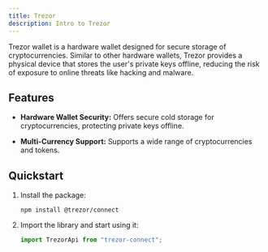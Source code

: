 ```yaml
---
title: Trezor
description: Intro to Trezor
---
```



Trezor wallet is a hardware wallet designed for secure storage of cryptocurrencies. Similar to other hardware wallets, Trezor provides a physical device that stores the user's private keys offline, reducing the risk of exposure to online threats like hacking and malware.

<CardGrid>
  <LinkCard title="Website" href="https://trezor.io" />
  <LinkCard title="Documentation" href="https://trezor.io/learn" />
  <LinkCard title="Recipe" description="Not ready yet but is coming very soon!"/>
</CardGrid>


## Features

- **Hardware Wallet Security:** Offers secure cold storage for cryptocurrencies, protecting private keys offline.  

- **Multi-Currency Support:** Supports a wide range of cryptocurrencies and tokens.  


## Quickstart

<Steps>

1. Install the package:

    ```shell
    npm install @trezor/connect
    ```

2. Import the library and start using it:
    
    ```javascript
    import TrezorApi from "trezor-connect";
    ```
</Steps>
